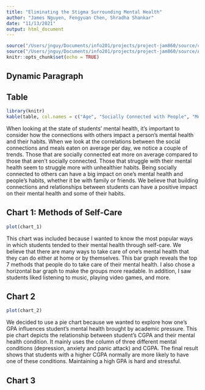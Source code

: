 ```yaml
---
title: "Eliminating the Stigma Surrounding Mental Health"
author: "James Nguyen, Fengyuan Chen, Shradha Shankar"
date: "11/13/2021"
output: html_document
---
```


```r
source("/Users/jnguy/Documents/info201/projects/project-jam860/source/chart 1.R")
source("/Users/jnguy/Documents/info201/projects/project-jam860/source/Aggregate Table Script.R")
knitr::opts_chunk$set(echo = TRUE)
```

## Dynamic Paragraph






## Table

```r
library(knitr)
kable(table, col.names = c("Age", "Socially Connected with People", "Meals Eaten on average"), caption = "How the connection with others have an impact on one's mental health:")
```
When looking at the state of students' mental health, it's important to consider how the connections with others impact a person's mental health and their habits. When we look at the correlations between the social connections and meals eaten on average per day, we notice a couple of trends. Those that are socially connected eat more on average compared to those that aren't socially connected. Those that struggle with their mental health seem to struggle more with unhealthier habits. Being socially connected to others can have a big impact on one's mental health and people's habits, whether it be with family or friends. We believe that building connections and relationships between students can have a positive impact on their mental health and some of their habits.  

## Chart 1: Methods of Self-Care
```r
plot(chart_1)
```

This chart was included because I wanted to know the most popular ways in which
students tended to their mental health through self-care. We believe that 
there are many ways to take care of one's mental health that they can do either
at home or by themselves. This bar graph reveals the top 7 methods that people 
do to take care of their mental health. I also chose a horizontal bar graph to
make the groups more readable. In addition, I saw students liked listening to music,
playing video games, and more.

## Chart 2
```r
plot(chart_2)
```

We decided to use a pie chart because we wanted to explore how one's GPA influences student's mental health brought by academic pressure. This pie chart depicts the relationship between student's CGPA and their mental health condition. It mainly uses  the 
column of three different mental conditions (depression, anxiety and panic attack) and CGPA. The final result shows that students with a higher CGPA normally are more likely to have one of these conditions. Maintaining a high GPA is hard and stressful.

## Chart 3

